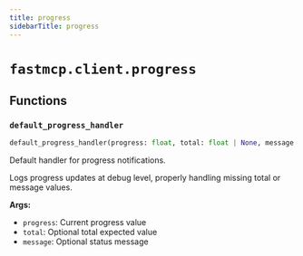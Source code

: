```yaml
---
title: progress
sidebarTitle: progress
---
```


# `fastmcp.client.progress`

## Functions

### `default_progress_handler` <sup><a href="https://github.com/mengzhisuoliu/fastmcp/blob/main/src/fastmcp/client/progress.py#L12" target="_blank"><Icon icon="github" style="width: 14px; height: 14px;" /></a></sup>

```python
default_progress_handler(progress: float, total: float | None, message: str | None) -> None
```


Default handler for progress notifications.

Logs progress updates at debug level, properly handling missing total or message values.

**Args:**
- `progress`: Current progress value
- `total`: Optional total expected value
- `message`: Optional status message

